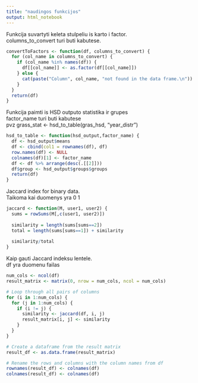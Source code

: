 ---
title: "naudingos funkcijos"
output: html_notebook
---

Funkcija suvartyti keleta stulpeliu is karto i factor.<br>
columns_to_convert turi buti kabutese. 

```{r}
convertToFactors <- function(df, columns_to_convert) {
  for (col_name in columns_to_convert) {
    if (col_name %in% names(df)) {
      df[[col_name]] <- as.factor(df[[col_name]])
    } else {
      cat(paste("Column", col_name, "not found in the data frame.\n"))
    }
  }
  return(df)
}
```

Funkcija paimti is HSD outputo statistika ir grupes<br>
factor_name turi buti kabutese<br>
pvz grass_stat <- hsd_to_table(gras_hsd, "year_distr")

```{r}
hsd_to_table <- function(hsd_output,factor_name) {
  df <- hsd_output$means
  df <- cbind(col1 = rownames(df), df)
  row.names(df) <- NULL
  colnames(df)[1] <- factor_name
  df <- df %>% arrange(desc(.[[2]]))
  df$group <- hsd_output$groups$groups
  return(df)
}
```
Jaccard index for binary data.<br>
Taikoma kai duomenys yra 0 1


```{r}
jaccard <- function(M, user1, user2) {
  sums = rowSums(M[,c(user1, user2)])
  
  similarity = length(sums[sums==2])
  total = length(sums[sums==1]) + similarity
  
  similarity/total
}
```
Kaip gauti Jaccard indeksu lentele.<br>df yra duomenu failas

```{r}
num_cols <- ncol(df)
result_matrix <- matrix(0, nrow = num_cols, ncol = num_cols)

# Loop through all pairs of columns
for (i in 1:num_cols) {
  for (j in 1:num_cols) {
    if (i != j) {
      similarity <- jaccard(df, i, j)
      result_matrix[i, j] <- similarity
    }
  }
}

# Create a dataframe from the result matrix
result_df <- as.data.frame(result_matrix)

# Rename the rows and columns with the column names from df
rownames(result_df) <- colnames(df)
colnames(result_df) <- colnames(df)
```